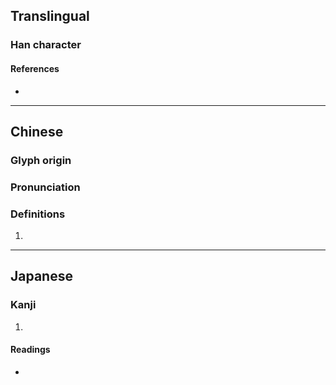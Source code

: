 {{character info}}
==Translingual==

===Han character===
{{Han char|rn=75|rad=木|as=15|sn=19|four=60904|canj=WWWD|ids=⿱畾木}}

====References====
* {{Han ref|kx=0560.020|dkj=15795|dj=0949.100|hdz=21313.140|uh=6AD0|ud=27344|bh=F254|bd=62036}}

----

==Chinese==
{{zh-forms}}

===Glyph origin===
{{Han etym}}

===Pronunciation===
{{zh-pron
|m=lěi
|c=leoi4,leoi5
|mn=
|mc=y
|oc=y
|cat=
}}

===Definitions===
{{zh-hanzi}}

# {{rfdef|zh|sort=木15}}

----

==Japanese==

===Kanji===
{{ja-kanji|grade=|rs=木15}}

# {{rfdef|ja|sort=木15}}

====Readings====
* {{ja-readings|on=[[るい]] (rui), [[らい]] (rai)|kun=[[ふじ]] (fuji)}}